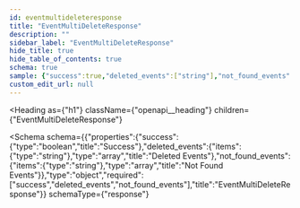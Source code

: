 ```yaml
---
id: eventmultideleteresponse
title: "EventMultiDeleteResponse"
description: ""
sidebar_label: "EventMultiDeleteResponse"
hide_title: true
hide_table_of_contents: true
schema: true
sample: {"success":true,"deleted_events":["string"],"not_found_events":["string"]}
custom_edit_url: null
---
```



<Heading
  as={"h1"}
  className={"openapi__heading"}
  children={"EventMultiDeleteResponse"}
>
</Heading>





<Schema
  schema={{"properties":{"success":{"type":"boolean","title":"Success"},"deleted_events":{"items":{"type":"string"},"type":"array","title":"Deleted Events"},"not_found_events":{"items":{"type":"string"},"type":"array","title":"Not Found Events"}},"type":"object","required":["success","deleted_events","not_found_events"],"title":"EventMultiDeleteResponse"}}
  schemaType={"response"}
>
  
</Schema>
            